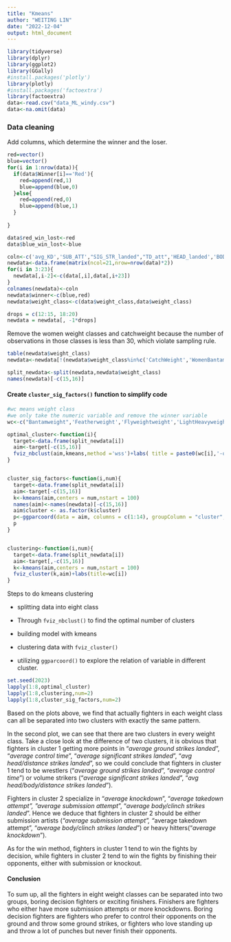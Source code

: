 ```yaml
---
title: "Kmeans"
author: "WEITING LIN"
date: "2022-12-04"
output: html_document
---
```


```r
library(tidyverse)
library(dplyr)
library(ggplot2)
library(GGally)
#install.packages('plotly')
library(plotly)
#install.packages('factoextra')
library(factoextra)
data<-read.csv("data_ML_windy.csv")
data<-na.omit(data)

```

### Data cleaning

Add columns, which determine the winner and the loser.

```r
red=vector()
blue=vector()
for(i in 1:nrow(data)){
  if(data$Winner[i]=='Red'){
    red=append(red,1)
    blue=append(blue,0)
  }else{
    red=append(red,0)
    blue=append(blue,1)
  }
  
}

data$red_win_lost<-red
data$blue_win_lost<-blue

```

```r

coln<-c('avg_KD','SUB_ATT',"SIG_STR_landed","TD_att",'HEAD_landed','BODY_landed',"LEG_landed",'DISTANCE_landed','CLINCH_landed','GROUND_landed','CTRL_time.seconds','title_bouts','longest_win_streak','wins','losses','win_by_KO.TKO','win_by_Submission','Reach_cms',"age",'current_streak','win_by_Decision')
newdata<-data.frame(matrix(ncol=21,nrow=nrow(data)*2))
for(i in 3:23){
  newdata[,i-2]<-c(data[,i],data[,i+23])
}
colnames(newdata)<-coln
newdata$winner<-c(blue,red)
newdata$weight_class<-c(data$weight_class,data$weight_class)

drops = c(12:15, 18:20) 
newdata = newdata[, -1*drops]
```

Remove the women weight classes and catchweight because the number of observations in those classes is less than 30, which violate sampling rule.

```r
table(newdata$weight_class)
newdata<-newdata[!(newdata$weight_class%in%c('CatchWeight','WomenBantamweight','WomenFeatherweight','WomenFlyweight','WomenStrawweight')),]

split_newdata<-split(newdata,newdata$weight_class)
names(newdata)[-c(15,16)]
```

#### Create `cluster_sig_factors()` function to simplify code

```r

#wc means weight class
#we only take the numeric variable and remove the winner variable
wc<-c("Bantamweight",'Featherweight','Flyweightweight','LightHeavyweight','Lightweight','Middleweight','Welterweight','Heavyweight')

optimal_cluster<-function(i){
  target<-data.frame(split_newdata[i])
  aim<-target[-c(15,16)]
  fviz_nbclust(aim,kmeans,method ='wss')+labs( title = paste0(wc[i],'-optimal number of clusters '))
}


cluster_sig_factors<-function(i,num){
  target<-data.frame(split_newdata[i])
  aim<-target[-c(15,16)]
  k<-kmeans(aim,centers = num,nstart = 100)
  names(aim)<-names(newdata)[-c(15,16)]
  aim$cluster <- as.factor(k$cluster)
  p<-ggparcoord(data = aim, columns = c(1:14), groupColumn = "cluster", scale = "std") + labs(x = wc[i], y = "value (in standard-deviation units)", title = "important factors of each Cluster")+scale_x_discrete(guide = guide_axis(angle = 90))
  p
}


clustering<-function(i,num){
  target<-data.frame(split_newdata[i])
  aim<-target[,-c(15,16)]
  k<-kmeans(aim,centers = num,nstart = 100)
  fviz_cluster(k,aim)+labs(title=wc[i])
}

```

Steps to do kmeans clustering

-   splitting data into eight class

-   Through `fviz_nbclust()` to find the optimal number of clusters

-   building model with kmeans

-   clustering data with `fviz_cluster()`

-   utilizing `ggparcoord()` to explore the relation of variable in different cluster.

```r
set.seed(2023)
lapply(1:8,optimal_cluster)
lapply(1:8,clustering,num=2)
lapply(1:8,cluster_sig_factors,num=2)
```

Based on the plots above, we find that actually fighters in each weight class can all be separated into two clusters with exactly the same pattern.

In the second plot, we can see that there are two clusters in every weight class. Take a close look at the difference of two clusters, it is obvious that fighters in cluster 1 getting more points in "*average ground strikes landed*", "*average control time*", "*average significant strikes landed*", "*avg head/distance strikes landed*", so we could conclude that fighters in cluster 1 tend to be wrestlers ("*average ground strikes landed*", "*average control time*") or volume strikers ("*average significant strikes landed*", "*avg head/body/distance strikes landed*").

Fighters in cluster 2 specialize in "*average knockdown*", "*average takedown attempt", "average submission attempt*", "*average body/clinch strikes landed*". Hence we deduce that fighters in cluster 2 should be either submission artists (*"average submission attempt", "*average takedown attempt", "*average body/clinch strikes landed*") or heavy hitters("*average knockdown*").

As for the win method, fighters in cluster 1 tend to win the fights by decision, while fighters in cluster 2 tend to win the fights by finishing their opponents, either with submission or knockout.

#### Conclusion

To sum up, all the fighters in eight weight classes can be separated into two groups, boring decision fighters or exciting finishers. Finishers are fighters who either have more submission attempts or more knockdowns. Boring decision fighters are fighters who prefer to control their opponents on the ground and throw some ground strikes, or fighters who love standing up and throw a lot of punches but never finish their opponents.
